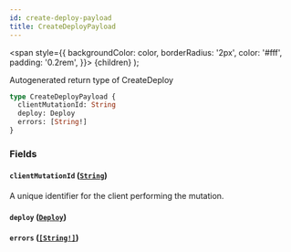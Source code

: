 ```yaml
---
id: create-deploy-payload
title: CreateDeployPayload
---
```


<span
style={{
      backgroundColor: color,
      borderRadius: '2px',
      color: '#fff',
      padding: '0.2rem',
    }}>
{children}
</span>
);

Autogenerated return type of CreateDeploy

```graphql
type CreateDeployPayload {
  clientMutationId: String
  deploy: Deploy
  errors: [String!]
}
```

### Fields

#### `clientMutationId` ([`String`](/api/scalars/string))

A unique identifier for the client performing the mutation.

#### `deploy` ([`Deploy`](/api/objects/deploy))

#### `errors` ([`[String!]`](/api/scalars/string))
